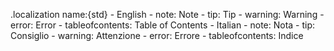 <!-- stdlib localization table -->

.localization name:{std}
    - English
        - note: Note
        - tip: Tip
        - warning: Warning
        - error: Error
        - tableofcontents: Table of Contents
    - Italian
        - note: Nota
        - tip: Consiglio
        - warning: Attenzione
        - error: Errore
        - tableofcontents: Indice